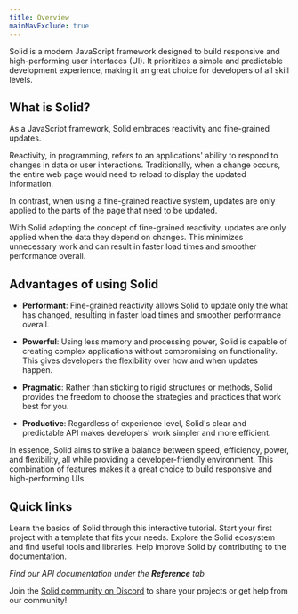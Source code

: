 ```yaml
---
title: Overview
mainNavExclude: true
---
```


Solid is a modern JavaScript framework designed to build responsive and high-performing user interfaces (UI).
It prioritizes a simple and predictable development experience, making it an great choice for developers of all skill levels.

## What is Solid?

As a JavaScript framework, Solid embraces reactivity and fine-grained updates.

Reactivity, in programming, refers to an applications' ability to respond to changes in data or user interactions.
Traditionally, when a change occurs, the entire web page would need to reload to display the updated information.

In contrast, when using a fine-grained reactive system, updates are only applied to the parts of the page that need to be updated.

With Solid adopting the concept of fine-grained reactivity, updates are only applied when the data they depend on changes.
This minimizes unnecessary work and can result in faster load times and smoother performance overall.

## Advantages of using Solid

- **Performant**: Fine-grained reactivity allows Solid to update only the what has changed, resulting in faster load times and smoother performance overall.

- **Powerful**: Using less memory and processing power, Solid is capable of creating complex applications without compromising on functionality.
  This gives developers the flexibility over how and when updates happen.

- **Pragmatic**: Rather than sticking to rigid structures or methods, Solid provides the freedom to choose the strategies and practices that work best for you.

- **Productive**: Regardless of experience level, Solid's clear and predictable API makes developers' work simpler and more efficient.

In essence, Solid aims to strike a balance between speed, efficiency, power, and flexibility, all while providing a developer-friendly environment.
This combination of features makes it a great choice to build responsive and high-performing UIs.

## Quick links

<div class="grid grid-cols-2 grid-rows-2 gap-3">
	<QuickLinks
		title="Tutorial"
		href="https://www.solidjs.com/tutorial/introduction_basics"
		icon="learn"
	>
		Learn the basics of Solid through this interactive tutorial.
	</QuickLinks>
	<QuickLinks
		title="Templates"
		href="https://deploy-preview-360--solid-docs.netlify.app/"
		icon="template"
	>
		Start your first project with a template that fits your needs.
	</QuickLinks>
	<QuickLinks
		title="Ecosystem"
		href="https://deploy-preview-360--solid-docs.netlify.app/"
		icon="community"
	>
		Explore the Solid ecosystem and find useful tools and libraries.
	</QuickLinks>
	<QuickLinks
		title="Contribute"
		href="https://deploy-preview-360--solid-docs.netlify.app/"
		icon="learn"
	>
		Help improve Solid by contributing to the documentation.
	</QuickLinks>
</div>

_Find our API documentation under the **Reference** tab_

Join the [Solid community on Discord](https://discord.com/invite/solidjs) to share your projects or get help from our community!
